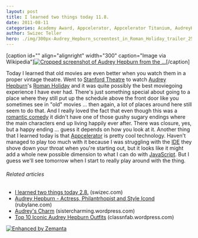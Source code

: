 ```yaml
---
layout: post
title: I learned two things today 11.8.
date: 2011-08-11
categories: Academy Award, Appcelerator, Appcelerator Titanium, AudreyHepburn, JavaScript, Learning, Personal, Roman Holiday, Stanford Theatre
author: Swizec Teller
hero: ./img/300px-Audrey_Hepburn_screentest_in_Roman_Holiday_trailer_25.jpg
---
```


\[caption id="" align="alignright" width="300" caption="Image via Wikipedia"][![Cropped screenshot of Audrey Hepburn from the ...](./img/300px-Audrey_Hepburn_screentest_in_Roman_Holiday_trailer_25.jpg "Cropped screenshot of Audrey Hepburn from the ...")](http://commons.wikipedia.org/wiki/File:Audrey_Hepburn_screentest_in_Roman_Holiday_trailer_2.jpg)\[/caption]

Today I learned that old movies are even better when you watch them in a proper vintage theatre. Went to [Stanford Theatre](<http://maps.google.com/maps?ll=37.44507,-122.1627&spn=0.01,0.01&q=37.44507,-122.1627 (Stanford%20Theatre)&t=h> "Stanford Theatre") to watch [Audrey Hepburn](http://www.rottentomatoes.com/celebrity/audrey_hepburn "Audrey Hepburn")'s [Roman Holiday](http://www.rottentomatoes.com/m/roman_holiday "Roman Holiday") and it was quite possibly the best moviegoing experience I have ever had. There's just something special about going to a place where they still put up the schedule above the front door like you sometimes see in "old" movies ... then again, a lot of places around here still seem to do that. And I really loved the fact that even though this was a [romantic comedy](http://en.wikipedia.org/wiki/Romantic_comedy_film "Romantic comedy film") it didn't have one of those gushy sugary endings where the main characters end up living happily ever after. There was closure, yes, but a happy ending ... guess it depends on how you look at it. Another thing that I learned today is that [Appcelerator](http://www.appcelerator.com/ "Appcelerator Titanium") is pretty cool technology. Haven't managed to play too much with it because I was struggling with the [IDE](http://en.wikipedia.org/wiki/Integrated_development_environment "Integrated development environment") they shove down your throat when you're starting out, but it looks like it might add a whole new possible dimension to what I can do with [JavaScript](http://en.wikipedia.org/wiki/JavaScript "JavaScript"). But I guess we'll see tomorrow when I start to really play around with the thing.

###### Related articles

-   [I learned two things today 2.8.](http://swizec.com/blog/i-learned-two-things-today-2-8/swizec/2059) (swizec.com)
-   [Audrey Hepburn - Actress, Philantrhopist and Style Icond](http://blog.rubylane.com/node/2201) (rubylane.com)
-   [Audrey's Charm](http://sistercharming.wordpress.com/2011/07/10/audreys-charm/) (sistercharming.wordpress.com)
-   [Top 10 Iconic Audrey Hepburn Outfits](http://classnfab.wordpress.com/2011/08/03/top-10-iconic-audrey-hepburn-outfits/) (classnfab.wordpress.com)

[![Enhanced by Zemanta](http://img.zemanta.com/zemified_e.png?x-id=0ae4624c-4423-4626-bedf-7bb768015c8a)](http://www.zemanta.com/ "Enhanced by Zemanta")
